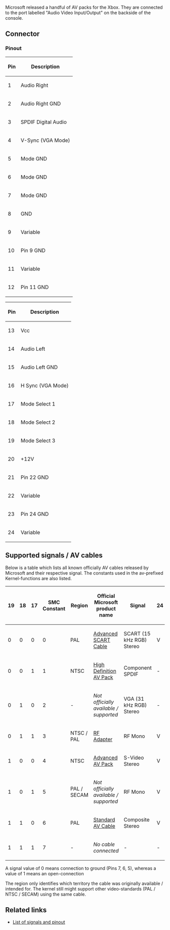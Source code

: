 Microsoft released a handful of AV packs for the Xbox. They are connected to the port labelled "Audio Video Input/Output" on the backside of the console.

== Connector ==

{{FIXME|reason=Describe the connector here - is it a standard part? add an image, add the pinout graphics (didn't copy from elsewhere because clearly microsoft copyright)}}

=== Pinout ===

{| class="wikitable"
! Pin || Description
|-
|   1 || Audio Right
|-
|   2 || Audio Right GND
|-
|   3 || SPDIF Digital Audio
|-
|   4 || V-Sync (VGA Mode)
|-
|   5 || Mode GND
|-
|   6 || Mode GND
|-
|   7 || Mode GND
|-
|   8 || GND
|-
|   9 || Variable
|-
|  10 || Pin 9 GND
|-
|  11 || Variable
|-
|  12 || Pin 11 GND
|}

{| class="wikitable"
! Pin || Description
|-
|  13 || Vcc
|-
|  14 || Audio Left
|-
|  15 || Audio Left GND
|-
|  16 || H Sync (VGA Mode)
|-
|  17 || Mode Select 1
|-
|  18 || Mode Select 2
|-
|  19 || Mode Select 3
|-
|  20 || +12V
|-
|  21 || Pin 22 GND
|-
|  22 || Variable
|-
|  23 || Pin 24 GND
|-
|  24 || Variable
|}

{{FIXME|reason=Show tables side by side?}}

== Supported signals / AV cables ==

Below is a table which lists all known officially AV cables released by Microsoft and their respective signal.
The constants used in the av-prefixed Kernel-functions are also listed.

{| class="wikitable"
! 19 || 18 || 17 || SMC Constant || Region      || Official Microsoft product name
! Signal                    || 24 || 22 || 11 ||  9 || Kernel av-Constant
|-
|  0 ||  0 ||  0 ||       0      || PAL         || [https://web.archive.org/web/20040216131316/http://www.xbox.com:80/en-gb/hardware/scartcable.htm Advanced SCART Cable]
| SCART (15 kHz RGB) Stereo ||  V ||  R ||  G ||  B || AV_PACK_SCART    = 3
|-
|  0 ||  0 ||  1 ||       1      || NTSC        || [https://web.archive.org/web/20040210040422/http://www.xbox.com:80/en-US/hardware/highdefinitionavpack.htm High Definition AV Pack]
| Component SPDIF           ||  - || Pr ||  Y || Pb || AV_PACK_HDTV     = 4
|-
|  0 ||  1 ||  0 ||       2      || -           || ''Not officially available / supported''
| VGA (31 kHz RGB) Stereo   ||  - ||  R ||  G ||  B || AV_PACK_VGA      = 5
|-
|  0 ||  1 ||  1 ||       3      || NTSC / PAL  || [https://web.archive.org/web/20040319001330/http://www.xbox.com:80/en-us/hardware/rfadapter.htm RF Adapter]
| RF Mono                   ||  V ||  C ||  Y ||  - || AV_PACK_RFU      = 2
|-
|  1 ||  0 ||  0 ||       4      || NTSC        || [https://web.archive.org/web/20040319001247/http://www.xbox.com:80/en-us/hardware/advancedavpack.htm Advanced AV Pack]
| S-Video Stereo            ||  V ||  C ||  Y ||  - || AV_PACK_SVIDEO   = 6
|-
|  1 ||  0 ||  1 ||       5      || PAL / SECAM || ''Not officially available / supported''
| RF Mono                   ||  V ||  C ||  Y ||  - || AV_PACK_NONE     = 0
|-
|  1 ||  1 ||  0 ||       6      || PAL         || [https://web.archive.org/web/20040216130745/http://www.xbox.com:80/en-gb/hardware/avcable.htm Standard AV Cable]
| Composite Stereo          ||  V ||  C ||  Y ||  - || AV_PACK_STANDARD = 1
|-
|  1 ||  1 ||  1 ||       7      || -           || ''No cable connected''
| -                         ||  - ||  - ||  - ||  - || AV_PACK_NONE     = 0
|}

A signal value of 0 means connection to ground (Pins 7, 6, 5), whereas a value of 1 means an open-connection{{citation needed|reason=Are these still connected to Vcc maybe?}}

The region only identifies which territory the cable was originally available / intended for. The kernel still might support other video-standards (PAL / NTSC / SECAM) using the same cable.

{{FIXME|reason=Add a list of AV cables with pictures and their supported video modes using the official kernel}}

== Related links ==

* [http://www.gamesx.com/avpinouts/xbox.htm List of signals and pinout]